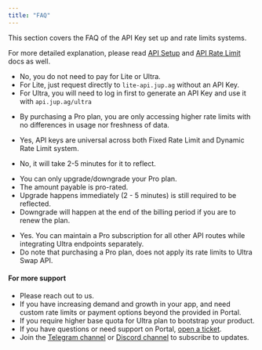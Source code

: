 ```yaml
---
title: "FAQ"
---
```


This section covers the FAQ of the API Key set up and rate limits systems.

For more detailed explanation, please read [API Setup](/portal/setup) and [API Rate Limit](/portal/rate-limit) docs as well.

<AccordionGroup>
  <Accordion title="Does Lite or Ultra plan need payment?">

* No, you do not need to pay for Lite or Ultra.
* For Lite, just request directly to `lite-api.jup.ag` without an API Key.
* For Ultra, you will need to log in first to generate an API Key and use it with `api.jup.ag/ultra`
</Accordion>

<Accordion title="Does Pro plan have any advantages from Lite?">

* By purchasing a Pro plan, you are only accessing higher rate limits with no differences in usage nor freshness of data.
</Accordion>

<Accordion title="Can I use the same API key for all Jupiter APIs?">

* Yes, API keys are universal across both Fixed Rate Limit and Dynamic Rate Limit system.
</Accordion>

<Accordion title="Does the API Key apply immeidately?">

* No, it will take 2-5 minutes for it to reflect.
</Accordion>

<Accordion title="What happens if I upgrade/downgrade my plan?">

* You can only upgrade/downgrade your Pro plan.
* The amount payable is pro-rated.
* Upgrade happens immediately (2 - 5 minutes) is still required to be reflected.
* Downgrade will happen at the end of the billing period if you are to renew the plan.
</Accordion>

<Accordion title="Can I use both Pro and Ultra APIs together?">

* Yes. You can maintain a Pro subscription for all other API routes while integrating Ultra endpoints separately.
* Do note that purchasing a Pro plan, does not apply its rate limits to Ultra Swap API.
</Accordion>
</AccordionGroup>

#### For more support

* Please reach out to us.
* If you have increasing demand and growth in your app, and need custom rate limits or payment options beyond the provided in Portal.
* If you require higher base quota for Ultra plan to bootstrap your product.
* If you have questions or need support on Portal, [open a ticket](https://support.jup.ag/hc/en-us/requests/new?ticket_form_id=18069133114012\&tf_18541841140892=api_or_developer_support).
* Join the [Telegram channel](https://t.me/jup_dev) or [Discord channel](https://discord.com/channels/897540204506775583/1115543693005430854) to subscribe to updates.
